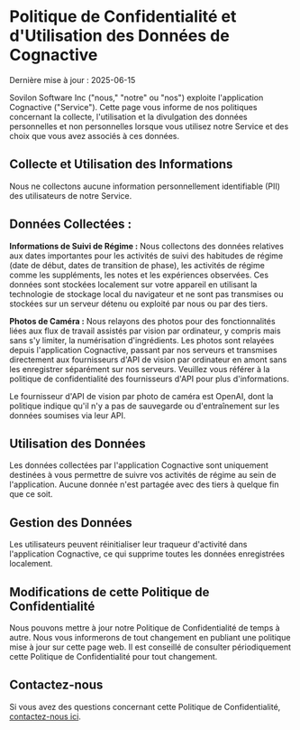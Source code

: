 # Politique de Confidentialité et d'Utilisation des Données de Cognactive

Dernière mise à jour : 2025-06-15

Sovilon Software Inc ("nous," "notre" ou "nos") exploite l'application Cognactive ("Service"). Cette page vous informe de nos politiques concernant la collecte, l'utilisation et la divulgation des données personnelles et non personnelles lorsque vous utilisez notre Service et des choix que vous avez associés à ces données.

## Collecte et Utilisation des Informations

Nous ne collectons aucune information personnellement identifiable (PII) des utilisateurs de notre Service.

## Données Collectées :

**Informations de Suivi de Régime :** Nous collectons des données relatives aux dates importantes pour les activités de suivi des habitudes de régime (date de début, dates de transition de phase), les activités de régime comme les suppléments, les notes et les expériences observées. Ces données sont stockées localement sur votre appareil en utilisant la technologie de stockage local du navigateur et ne sont pas transmises ou stockées sur un serveur détenu ou exploité par nous ou par des tiers.

**Photos de Caméra :** Nous relayons des photos pour des fonctionnalités liées aux flux de travail assistés par vision par ordinateur, y compris mais sans s'y limiter, la numérisation d'ingrédients. Les photos sont relayées depuis l'application Cognactive, passant par nos serveurs et transmises directement aux fournisseurs d'API de vision par ordinateur en amont sans les enregistrer séparément sur nos serveurs. Veuillez vous référer à la politique de confidentialité des fournisseurs d'API pour plus d'informations.

Le fournisseur d'API de vision par photo de caméra est OpenAI, dont la politique indique qu'il n'y a pas de sauvegarde ou d'entraînement sur les données soumises via leur API.

## Utilisation des Données

Les données collectées par l'application Cognactive sont uniquement destinées à vous permettre de suivre vos activités de régime au sein de l'application. Aucune donnée n'est partagée avec des tiers à quelque fin que ce soit.

## Gestion des Données

Les utilisateurs peuvent réinitialiser leur traqueur d'activité dans l'application Cognactive, ce qui supprime toutes les données enregistrées localement.

## Modifications de cette Politique de Confidentialité

Nous pouvons mettre à jour notre Politique de Confidentialité de temps à autre. Nous vous informerons de tout changement en publiant une politique mise à jour sur cette page web. Il est conseillé de consulter périodiquement cette Politique de Confidentialité pour tout changement.

## Contactez-nous

Si vous avez des questions concernant cette Politique de Confidentialité, [contactez-nous ici](https://sovilon.com/contact).